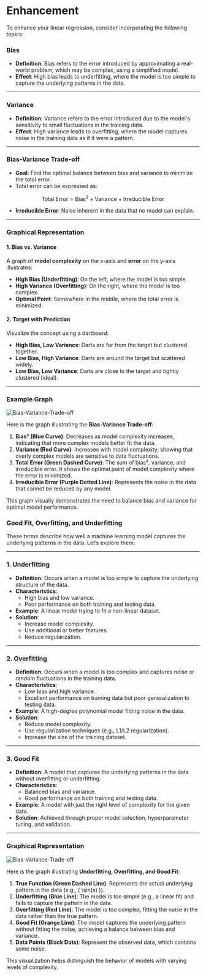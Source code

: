# Enhancement

To enhance your linear regression, consider incorporating the following topics:

### **Bias**

- **Definition**: Bias refers to the error introduced by approximating a real-world problem, which may be complex, using a simplified model.
- **Effect**: High bias leads to underfitting, where the model is too simple to capture the underlying patterns in the data.

---

### **Variance**

- **Definition**: Variance refers to the error introduced due to the model's sensitivity to small fluctuations in the training data.
- **Effect**: High variance leads to overfitting, where the model captures noise in the training data as if it were a pattern.

---

### **Bias-Variance Trade-off**

- **Goal**: Find the optimal balance between bias and variance to minimize the total error.
- Total error can be expressed as:

$$
\text{Total Error} = \text{Bias}^2 + \text{Variance} + \text{Irreducible Error}
$$

- **Irreducible Error**: Noise inherent in the data that no model can explain.

---

### **Graphical Representation**

#### 1. **Bias vs. Variance**

A graph of **model complexity** on the x-axis and **error** on the y-axis illustrates:

- **High Bias (Underfitting)**: On the left, where the model is too simple.
- **High Variance (Overfitting)**: On the right, where the model is too complex.
- **Optimal Point**: Somewhere in the middle, where the total error is minimized.

#### 2. **Target with Prediction**

Visualize the concept using a dartboard:

- **High Bias, Low Variance**: Darts are far from the target but clustered together.
- **Low Bias, High Variance**: Darts are around the target but scattered widely.
- **Low Bias, Low Variance**: Darts are close to the target and tightly clustered (ideal).

---

### Example Graph

![Bias-Variance-Trade-off](/img/machine-learning/bias-Variance-Trade-off.png)

Here is the graph illustrating the **Bias-Variance Trade-off**:

1. **Bias² (Blue Curve)**: Decreases as model complexity increases, indicating that more complex models better fit the data.
2. **Variance (Red Curve)**: Increases with model complexity, showing that overly complex models are sensitive to data fluctuations.
3. **Total Error (Green Dashed Curve)**: The sum of bias², variance, and irreducible error. It shows the optimal point of model complexity where the error is minimized.
4. **Irreducible Error (Purple Dotted Line)**: Represents the noise in the data that cannot be reduced by any model.

This graph visually demonstrates the need to balance bias and variance for optimal model performance.

### **Good Fit, Overfitting, and Underfitting**

These terms describe how well a machine learning model captures the underlying patterns in the data. Let’s explore them:

---

### **1. Underfitting**

- **Definition**: Occurs when a model is too simple to capture the underlying structure of the data.
- **Characteristics**:
  - High bias and low variance.
  - Poor performance on both training and testing data.
- **Example**: A linear model trying to fit a non-linear dataset.
- **Solution**:
  - Increase model complexity.
  - Use additional or better features.
  - Reduce regularization.

---

### **2. Overfitting**

- **Definition**: Occurs when a model is too complex and captures noise or random fluctuations in the training data.
- **Characteristics**:
  - Low bias and high variance.
  - Excellent performance on training data but poor generalization to testing data.
- **Example**: A high-degree polynomial model fitting noise in the data.
- **Solution**:
  - Reduce model complexity.
  - Use regularization techniques (e.g., L1/L2 regularization).
  - Increase the size of the training dataset.

---

### **3. Good Fit**

- **Definition**: A model that captures the underlying patterns in the data without overfitting or underfitting.
- **Characteristics**:
  - Balanced bias and variance.
  - Good performance on both training and testing data.
- **Example**: A model with just the right level of complexity for the given data.
- **Solution**: Achieved through proper model selection, hyperparameter tuning, and validation.

---

### Graphical Representation

![Bias-Variance-Trade-off](/img/machine-learning/over-under-good-fit.png)

Here is the graph illustrating **Underfitting, Overfitting, and Good Fit**:

1. **True Function (Green Dashed Line)**: Represents the actual underlying pattern in the data (e.g., \( \sin(x) \)).
2. **Underfitting (Blue Line)**: The model is too simple (e.g., a linear fit) and fails to capture the pattern in the data.
3. **Overfitting (Red Line)**: The model is too complex, fitting the noise in the data rather than the true pattern.
4. **Good Fit (Orange Line)**: The model captures the underlying pattern without fitting the noise, achieving a balance between bias and variance.
5. **Data Points (Black Dots)**: Represent the observed data, which contains some noise.

This visualization helps distinguish the behavior of models with varying levels of complexity.

```

```
